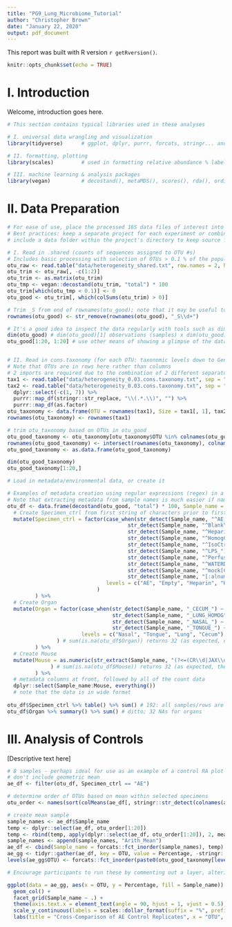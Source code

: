 ```yaml
---
title: "PG9_Lung_Microbiome_Tutorial"
author: "Christopher Brown"
date: "January 22, 2020"
output: pdf_document
---
```

This report was built with R version `r getRversion()`. 

```r
knitr::opts_chunk$set(echo = TRUE)
```

# I. Introduction
Welcome, introduction goes here.

```r
# This section contains typical libraries used in these analyses

# I. universal data wrangling and visualization
library(tidyverse)      # ggplot, dplyr, purrr, forcats, stringr... and other packages. See https://tidyverse.tidyverse.org/

# II. formatting, plotting
library(scales)         # used in formatting relative abundance % labels; dollar_format()

# III. machine learning & analysis packages
library(vegan)          # decostand(), metaMDS(), scores(), rda(), ordispider(), adonis()
```

# II. Data Preparation

```r
# For ease of use, place the processed 16S data files of interest into the same directory as your current RStudio project
# Best practices: keep a separate project for each experiment or combination of experiments
# include a data folder within the project's directory to keep source files organized; also somewhat mitigates the risk of modifying them inadvertently

# I. Read in .shared (counts of sequences assigned to OTU #s)
# Includes basic processing with selection of OTUs > 0.1 % of the population
otu_raw <- read.table("data/heterogeneity_shared.txt", row.names = 2, header = T)
otu_trim <- otu_raw[, -c(1:2)]
otu_trim <- as.matrix(otu_trim)
otu_tmp <- vegan::decostand(otu_trim, "total") * 100
otu_trim[which(otu_tmp < 0.1)] <- 0
otu_good <- otu_trim[, which(colSums(otu_trim) > 0)]

# Trim _S from end of rownames(otu_good); note that it may be useful to keep these well identifiers in some analyses
rownames(otu_good) <- str_remove(rownames(otu_good), "_S\\d+")

# It's a good idea to inspect the data regularly with tools such as dim(), str(), head(), tail(), summary()... This will help in catching errors earlier
dim(otu_good) # dim(otu_good)[1] observations (samples) x dim(otu_good)[2] features (OTUs above .1% population threshold)
otu_good[1:20, 1:20] # use other means of showing a glimpse of the data?


# II. Read in cons.taxonomy (for each OTU: taxonomic levels down to Genus, if possible)
# Note that OTUs are in rows here rather than columns
# 2 imports are required due to the combination of 2 different separators  
tax1 <- read.table("data/heterogeneity_0.03.cons.taxonomy.txt", sep = "\t", row.names = 1, header = T, colClasses = c("character", "numeric", "character"))
tax2 <- read.table("data/heterogeneity_0.03.cons.taxonomy.txt", sep = ";", skip = 1, col.names = c("", "Phylum", "Class", "Order", "Family", "Genus", "")) %>% 
  dplyr::select(-c(1, 7)) %>% 
  purrr::map_df(stringr::str_replace, "\\(.*.\\)", "") %>%
  purrr::map_df(as.factor)
otu_taxonomy <- data.frame(OTU = rownames(tax1), Size = tax1[, 1], tax2, stringsAsFactors = FALSE)
rownames(otu_taxonomy) <- rownames(tax1)

# trim otu_taxonomy based on OTUs in otu_good
otu_good_taxonomy <- otu_taxonomy[otu_taxonomy$OTU %in% colnames(otu_good), ]
rownames(otu_good_taxonomy) <- intersect(rownames(otu_taxonomy), colnames(otu_good))
otu_good_taxonomy <- as.data.frame(otu_good_taxonomy)

dim(otu_good_taxonomy)
otu_good_taxonomy[1:20,]
```

```r
# Load in metadata/environmental data, or create it

# Examples of metadata creation using regular expressions (regex) in a tidyverse pipeline
# Note that extracting metadata from sample names is much easier if naming conventions are consistent in terms of spelling and placement
otu_df <- data.frame(decostand(otu_good, "total") * 100, Sample_name = row.names(otu_good), stringsAsFactors = FALSE) %>%
  # Create Specimen_ctrl from first string of characters prior to first "_"
  mutate(Specimen_ctrl = factor(case_when(str_detect(Sample_name, "^AE_") ~ "AE",
                                       str_detect(Sample_name, "^Blank\\d_") ~ "Empty",
                                       str_detect(Sample_name, "^Heparin_") ~ "Heparin",
                                       str_detect(Sample_name, "^HomogCtrl_") ~ "HomogCtrl",
                                       str_detect(Sample_name, "^IsoCtrl_") ~ "IsoCtrl",
                                       str_detect(Sample_name, "^LPS_") ~ "LPS",
                                       str_detect(Sample_name, "^PerfusionPBS_") ~ "PBS",
                                       str_detect(Sample_name, "^WATERD|^waterC") ~ "WaterNeg",
                                       str_detect(Sample_name, "^mock[CD]") ~ "Mock",
                                       str_detect(Sample_name, "[:alnum:]") ~ "Specimen"), # for experimental groups, place after other steps because this regex would fill in values for controls (may or may not be ideal)
                                levels = c("AE", "Empty", "Heparin", "HomogCtrl", "IsoCtrl", "LPS", "PBS", "WaterNeg", "Mock", "Specimen")
                             )
         ) %>%
  # Create Organ
  mutate(Organ = factor(case_when(str_detect(Sample_name, "_CECUM_") ~ "Cecum",
                                  str_detect(Sample_name, "_LUNG_HOMOG") ~ "Lung",
                                  str_detect(Sample_name, "_NASAL_") ~ "Nasal",
                                  str_detect(Sample_name, "_TONGUE_") ~ "Tongue"),
                        levels = c("Nasal", "Tongue", "Lung", "Cecum")
                ) # sum(is.na(otu_df$Organ)) returns 32 (as expected, controls have NA in this column)
         ) %>%
  # Create Mouse
  mutate(Mouse = as.numeric(str_extract(Sample_name, "(?<=(CR\\d|JAX\\d)_)\\d+") # numbers correspond to mice if a CR or JAX specimen
              ) # sum(is.na(otu_df$Mouse)) returns 32 (as expected, the controls have NA in this column)
         ) %>%
  # metadata columns at front, followed by all of the count data
  dplyr::select(Sample_name:Mouse, everything())
  # note that the data is in wide format
  
otu_df$Specimen_ctrl %>% table() %>% sum() # 192: all samples/rows are accounted for
otu_df$Organ %>% summary() %>% sum() # ditto; 32 NAs for organs
```

# III. Analysis of Controls
[Descriptive text here]

```r
# 8 samples - perhaps ideal for use as an example of a control RA plot
# don't include geometric mean
ae_df <- filter(otu_df, Specimen_ctrl == "AE")

# determine order of OTUs based on mean within selected specimens
otu_order <- names(sort(colMeans(ae_df[, stringr::str_detect(colnames(ae_df), "Otu")]), decreasing = TRUE))

# create mean sample
sample_names <- ae_df$Sample_name
temp <- dplyr::select(ae_df, otu_order[1:20])
temp <- rbind(temp, apply(dplyr::select(ae_df, otu_order[1:20]), 2, mean))
sample_names <- append(sample_names, "Arith_Mean")
ae_df <- cbind(Sample_name = forcats::fct_inorder(sample_names), temp)
ae_gg <- tidyr::gather(ae_df, key = OTU, value = Percentage, -stringr::str_which(colnames(ae_df), "Otu", negate = TRUE), factor_key = TRUE)
levels(ae_gg$OTU) <- forcats::fct_inorder(paste0(otu_good_taxonomy[levels(ae_gg$OTU), ]$Genus, " (", levels(ae_gg$OTU), ")"))
```

```r
# Encourage participants to run these by commenting out a layer, altering 1 parameter to develop a deeper understanding of how to build up a ggplot object

ggplot(data = ae_gg, aes(x = OTU, y = Percentage, fill = Sample_name)) + 
  geom_col() + 
  facet_grid(Sample_name ~ .) +
  theme(axis.text.x = element_text(angle = 90, hjust = 1, vjust = 0.5), legend.position = "top") +
  scale_y_continuous(labels = scales::dollar_format(suffix = "%", prefix = "")) +
  labs(title = "Cross-Comparison of AE Control Replicates", x = "OTU", y = "% Relative Abundance")
```
